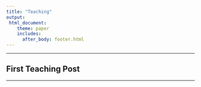 ---
title: "Teaching"
output: 
 html_document:
    theme: paper
    includes:
      after_body: footer.html
---
----

## First Teaching Post 

----

